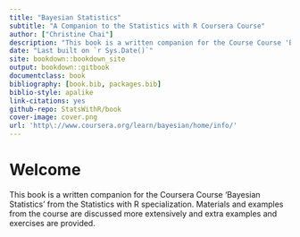 ```yaml
--- 
title: "Bayesian Statistics"
subtitle: "A Companion to the Statistics with R Coursera Course"
author: ["Christine Chai"]
description: "This book is a written companion for the Course Course 'Bayesian Statistics' from the Statistics with R specialization."
date: "Last built on `r Sys.Date()`"
site: bookdown::bookdown_site
output: bookdown::gitbook
documentclass: book
bibliography: [book.bib, packages.bib]
biblio-style: apalike
link-citations: yes
github-repo: StatsWithR/book
cover-image: cover.png
url: 'http\://www.coursera.org/learn/bayesian/home/info/'
---
```


# Welcome {-}

This book is a written companion for the Coursera Course 'Bayesian Statistics' from the Statistics with R specialization. Materials and examples from the course are discussed more extensively and extra examples and exercises are provided.

